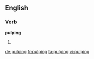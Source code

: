 ==English==

===Verb===
'''pulping'''

# {{present participle of|pulp}}

[[de:pulping]]
[[fr:pulping]]
[[ta:pulping]]
[[vi:pulping]]